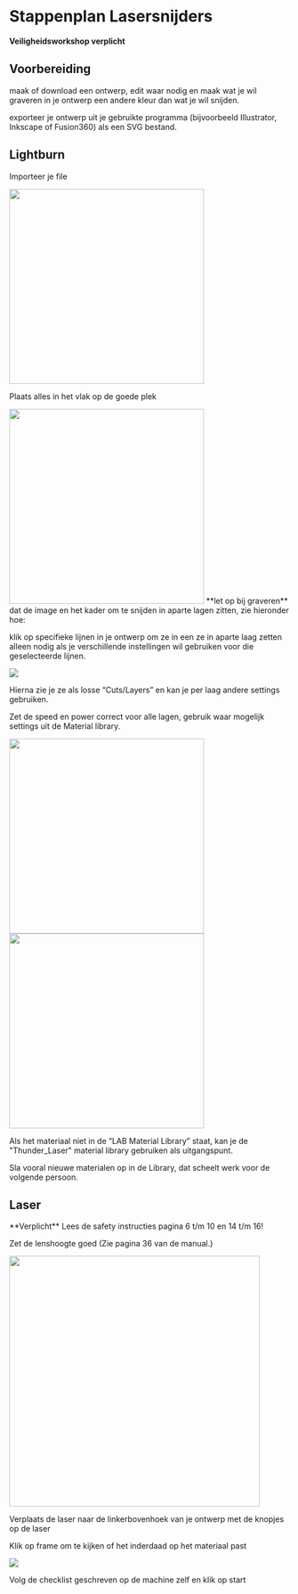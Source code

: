 
# Stappenplan Lasersnijders

<Callout type="warning">**Veiligheidsworkshop verplicht**</Callout>

## Voorbereiding

maak of download een ontwerp, edit waar nodig en maak wat je wil graveren in je ontwerp een andere kleur dan wat je wil snijden.

exporteer je ontwerp uit je gebruikte programma (bijvoorbeeld Illustrator, Inkscape of Fusion360) als een SVG bestand.


## Lightburn

Importeer je file

<img src="/assets/lasersnijder/lasersnijden-01.jpg" width="350">

Plaats alles in het vlak op de goede plek

<img src="/assets/lasersnijder/lasersnijden-02.jpg" width="350">

<Callout type="info">
**let op bij graveren** dat de image en het kader om te snijden in aparte lagen zitten, zie hieronder hoe:
</Callout>

klik op specifieke lijnen in je ontwerp om ze in een ze in aparte laag zetten 
alleen nodig als je verschillende instellingen wil gebruiken voor die geselecteerde lijnen.

![](/assets/lasersnijder/lasersnijden-03.jpg)

Hierna zie je ze als losse “Cuts/Layers” en kan je per laag andere settings gebruiken.

Zet de speed en power correct voor alle lagen, gebruik waar mogelijk settings uit de Material library.

<img src="/assets/lasersnijder/lasersnijden-04.jpg" width="350">
<img src="/assets/lasersnijder/lasersnijden-05.jpg" width="350">

Als het materiaal niet in de “LAB Material Library” staat, kan je de "Thunder_Laser" material library gebruiken als uitgangspunt.

<Callout type="info">
Sla vooral nieuwe materialen op in de Library, dat scheelt werk voor de volgende persoon.
</Callout>

## Laser

<Callout type="error" emoji="🚨">
  **Verplicht** Lees de safety instructies pagina 6 t/m 10 en 14 t/m 16!
</Callout>

Zet de lenshoogte goed (Zie pagina 36 van de manual.)

<img src="/assets/lasersnijder/lasersnijden-06.jpg" width="450">


Verplaats de laser naar de linkerbovenhoek van je ontwerp met de knopjes op de laser

Klik op frame om te kijken of het inderdaad op het materiaal past

![](/assets/lasersnijder/lasersnijden-07.jpg)

Volg de checklist geschreven op de machine zelf en klik op start
